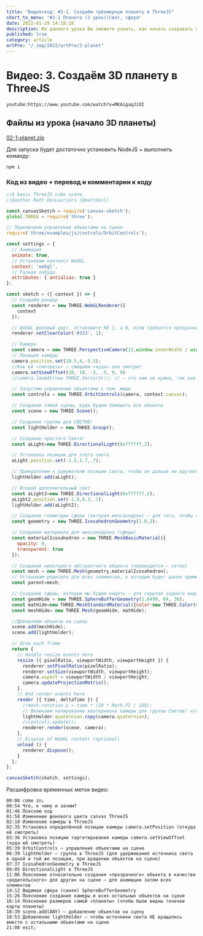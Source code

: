 ```yaml
---
title: "Видео+код: #2-1. Создаём трёхмерную планету в ThreeJS"
short_to_menu: "#2-1 Планета (1 урок)|Свет, сфера"
date: 2022-01-29 14:18:18
description: Из данного урока Вы сможете узнать, как начать создавать планету, используя библиотеку ThreeJS
published: true
category: article
artPre: "/_img/2022/artPre/2-planet"
---
```


# Видео: 3. Создаём 3D планету в ThreeJS

`youtube:https://www.youtube.com/watch?v=MKAigaqJiOI`

## Файлы из урока (начало 3D планеты)

[02-1-planet.zip](/fls/2022/02-1-planet.zip "Скачать файл")

Для запуска будет достаточно установить NodeJS + выполнить команду:

`npm i`

### Код из видео + перевод и комментарии к коду

```javascript
//A basic ThreeJS cube scene.
//@author Matt DesLauriers (@mattdesl)

const canvasSketch = require('canvas-sketch');
global.THREE = require('three');

// Подключаем управление объектами на сцене
require('three/examples/js/controls/OrbitControls');

const settings = {
  // Анимация
  animate: true,
  // Установим контекст WebGL
  context: 'webgl',
  // Разная лабуда
  attributes: { antialias: true }
};

const sketch = ({ context }) => {
  // Создаём рендер
  const renderer = new THREE.WebGLRenderer({
    context
  });

  // WebGL фоновый цвет. Установите НЕ 1, а 0, если требуется прозрачность
  renderer.setClearColor('#333', 1);

  // Камера
  const camera = new THREE.PerspectiveCamera(12,window.innerWidth / window.innerHeight,.01,100);
  // Позиция камеры
  camera.position.set(10.5,4,-3.5);
  //Как ей «смотреть» — смещаем «куда» она смотрит
  camera.setViewOffset(10, 10, -2, .5, 9, 9)
  //camera.lookAt(new THREE.Vector3()); // — это нам не нужно, так как если поставить это, камера будет смотреть в 0-вую точку

  // Запустим управление объектами с пом. мыши
  const controls = new THREE.OrbitControls(camera, context.canvas);

  // Создание самой сцены, куда будем помещать все объекты
  const scene = new THREE.Scene();

  // Создание группы для СВЕТОВ!
  const lightHolder = new THREE.Group();

  // Создание простого Света!
  const aLight=new THREE.DirectionalLight(0xffffff,2);

  // Установка позиции для этого света
  aLight.position.set(-1.5,1.7,.7);

  // Прикрепляем к удержателю позиции света, чтобы он дальше не крутился вместе с объектами на сцене
  lightHolder.add(aLight);

  // Второй дополнительный свет
  const aLight2=new THREE.DirectionalLight(0xffffff,2);
  aLight2.position.set(-1.5,0.3,.7);
  lightHolder.add(aLight2);

  // Создание геометрии сферы (которая икосахедрон) — для того, чтобы прикрепить к нему все остальные объекты — сам он будет невидим на сцене
  const geometry = new THREE.IcosahedronGeometry(1.0,2);

  // Создание материала для икосахедрона (сферы)
  const materialIcosahedron = new THREE.MeshBasicMaterial({
    opacity: 0,
    transparent: true
  });

  // Создание некоторого абстрактного объекта (переводится — сетка)
  const mesh = new THREE.Mesh(geometry,materialIcosahedron);
  // Установим родителя для всех элементов, к которым будет далее применена некоторая анимация...
  const parent=mesh;

  // Создание сферы, которую мы будем видеть — для скрытия заднего вида самой карты
  const geomHide = new THREE.SphereBufferGeometry(1.0499, 64, 36);
  const matHide=new THREE.MeshStandardMaterial({color:new THREE.Color(0x091e5a)});
  const meshHide= new THREE.Mesh(geomHide, matHide);

  //Добавляем объекты на сцену
  scene.add(meshHide);
  scene.add(lightHolder);

  // draw each frame
  return {
    // Handle resize events here
    resize ({ pixelRatio, viewportWidth, viewportHeight }) {
      renderer.setPixelRatio(pixelRatio);
      renderer.setSize(viewportWidth, viewportHeight);
      camera.aspect = viewportWidth / viewportHeight;
      camera.updateProjectionMatrix();
    },
    // And render events here
    render ({ time, deltaTime }) {
      //mesh.rotation.y = time * (10 * Math.PI / 180);
      // Включаем копирование кватерниона камеры для группы Светов! чтобы Света не вращались вместе с другими объектами, когда мы их вращаем мышью / пальцами
      lightHolder.quaternion.copy(camera.quaternion);
      //controls.update();
      renderer.render(scene, camera);
    },
    // Dispose of WebGL context (optional)
    unload () {
      renderer.dispose();
    }
  };
};

canvasSketch(sketch, settings);
```

Расшифровка временных меток видео:

```
00:00 come in;
00:54 Что, к чему и зачем?
01:46 Поясняю код
01:58 Изменение фонового цвета canvas ThreeJS
02:10 Изменение камеры в ThreeJS
02:35 Установка определённой позиции камеры camera.setPosition (откуда ей смотреть)
03:36 Установка позиции таргетирования камеры camera.setViewOffset (куда ей смотреть)
05:39 OrbitControls — управление объектами на сцене
06:39 lightHolder — группа в ThreeJS (для удерживания источника света в одной и той же позиции, при вращении объектов на сцене)
07:37 IcosahedronGeometry в ThreeJS
09:05 DirectionalLight в ThreeJS
11:06 Пояснение относительно создания «прозрачного» объекта в качестве «родительского» для других на сцене — для анимации затем всех элементов
14:12 Видимая сфера (синяя) SphereBufferGeometry
15:26 Пояснение создание камеры и всех остальных объектов на сцене
16:14 Пояснение размеров самой «планеты» (чтобы были видны точечки карты планеты)
18:39 scene.add(ANY) — добавление объектов на сцену
18:53 Добавление lightHolder — чтобы источники света НЕ вращались вместе с остальными объектами на сцене
21:08 exit;
```